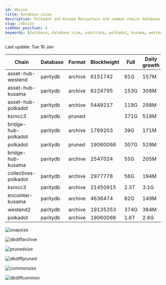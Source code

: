 ```yaml
---
id: dbsize
title: Database sizes
description: Polkadot and Kusama Relaychain and common chains database sizes
slug: /dbsize
sidebar_position: 4
keywords: [database, database size, substrate, polkadot, kusama, westend]
---
```



Last update: Tue 16 Jan

| Chain    | Database   | Format | Blockheight | Full         | Daily growth |
| ------------------------| ----------- | -------- | ------- | ---------- | ----- | 
| asset-hub-westend | paritydb | archive | 6151742 | 91G | 157M |
| asset-hub-kusama | paritydb | archive | 6224795 | 153G | 308M |
| asset-hub-polkadot | paritydb | archive | 5449217 | 119G | 298M |
| ksmcc3 | paritydb | pruned |  | 371G | 519M |
| bridge-hub-polkadot | paritydb | archive | 1769203 | 39G | 171M |
| polkadot | paritydb | pruned | 19060066 | 307G | 529M |
| bridge-hub-kusama | paritydb | archive | 2547024 | 55G | 205M |
| collectives-polkadot | paritydb | archive | 2977778 | 56G | 194M |
| ksmcc3 | paritydb | archive | 21450915 | 2.3T | 3.1G |
| encointer-kusama | paritydb | archive | 4636474 | 82G | 149M |
| westend2 | paritydb | archive | 19135353 | 374G | 384M |
| polkadot | paritydb | archive | 19060066 | 1.6T | 2.6G |

![snapsize](/img/archivesize.png)

![dbdiffarchive](/img/dbdiffrelay.png)

![prunedsize](/img/prunedsize.png)

![dbdiffpruned](/img/dbdiffpruned.png)

![commonsize](/img/commonsize.png)

![dbdiffcommon](/img/dbdiffcommon.png)
